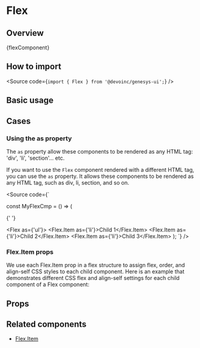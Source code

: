 

<Meta of={Stories} />

# Flex

## Overview

<Markdown>{flexComponent}</Markdown>

## How to import

<Source code={`import { Flex } from '@devoinc/genesys-ui';`} />

## Basic usage

<Canvas of={Stories.Base} />

## Cases

### Using the as property

The `as` property allow these components to be rendered as any HTML tag:
'div', 'li', 'section'... etc.

If you want to use the `Flex` component rendered with a different HTML tag, you can use the `as` property.
It allows these components to be rendered as any HTML tag, such as div, li, section, and so on.

<Source
  code={`

const MyFlexCmp = () => (

{' '}

<Flex as={'ul'}>
  <Flex.Item as={'li'}>Child 1</Flex.Item>
  <Flex.Item as={'li'}>Child 2</Flex.Item>
  <Flex.Item as={'li'}>Child 3</Flex.Item>
</Flex>
); `} />

### Flex.Item props

We use each Flex.Item prop in a flex structure to assign flex,
order, and align-self CSS styles to each child component.
Here is an example that demonstrates different CSS flex and align-self
settings for each child component of a Flex component:

<Canvas of={CaseStories.FlexAndFlexItems} />

## Props

<ArgTypes of={Stories} />

## Related components

- [Flex.Item](?path=/docs/components-layout-flex-flex-components--docs)
